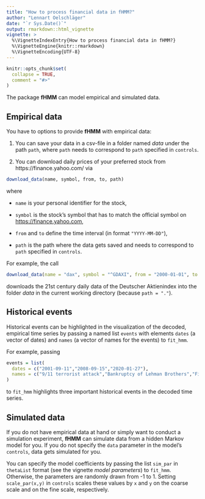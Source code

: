 ---
title: "How to process financial data in fHMM?"
author: "Lennart Oelschläger"
date: "`r Sys.Date()`"
output: rmarkdown::html_vignette
vignette: >
  %\VignetteIndexEntry{How to process financial data in fHMM?}
  %\VignetteEngine{knitr::rmarkdown}
  %\VignetteEncoding{UTF-8}
---

```{r, include = FALSE}
knitr::opts_chunk$set(
  collapse = TRUE,
  comment = "#>"
)
```

The package **fHMM** can model empirical and simulated data. 

## Empirical data

You have to options to provide **fHMM** with empirical data:

1. You can save your data in a csv-file in a folder named *data* under the path `path`, where `path` needs to correspond to `path` specified in `controls`.

2. You can download daily prices of your preferred stock from https://finance.yahoo.com/ via

```r 
download_data(name, symbol, from, to, path)
```

where

- `name` is your personal identifier for the stock,

- `symbol` is the stock's symbol that has to match the official symbol on <https://finance.yahoo.com>,

- `from` and `to` define the time interval (in format `"YYYY-MM-DD"`),

- `path` is the path where the data gets saved and needs to correspond to `path` specified in `controls`.

For example, the call

```r
download_data(name = "dax", symbol = "^GDAXI", from = "2000-01-01", to = Sys.Date(), path = ".")
```

downloads the 21st century daily data of the Deutscher Aktienindex into the folder *data* in the current working directory (because `path = "."`).

## Historical events

Historical events can be highlighted in the visualization of the decoded, empirical time series by passing a named list `events` with elements `dates` (a vector of dates) and `names` (a vector of names for the events) to `fit_hmm`.

For example, passing

```r
events = list(
  dates = c("2001-09-11","2008-09-15","2020-01-27"),
  names = c("9/11 terrorist attack","Bankruptcy of Lehman Brothers","First COVID-19 case in Germany")
)
```

to `fit_hmm` highlights three important historical events in the decoded time series.

## Simulated data

If you do not have empirical data at hand or simply want to conduct a simulation experiment, **fHMM** can simulate data from a hidden Markov model for you. If you do not specify the `data` parameter in the model's `controls`, data gets simulated for you.

You can specify the model coefficients by passing the list `sim_par` in `thetaList` format (see the vignette *model parameters*) to `fit_hmm`. Otherwise, the parameters are randomly drawn from -1 to 1. Setting `scale_par(x,y)` in `controls` scales these values by `x` and `y` on the coarse scale and on the fine scale, respectively.


